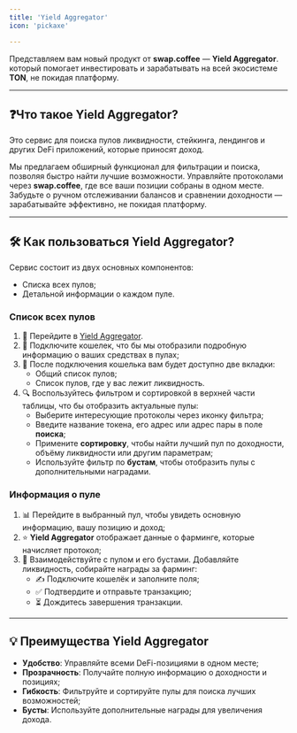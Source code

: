 ```yaml
---
title: 'Yield Aggregator'
icon: 'pickaxe'

---
```


Представляем вам новый продукт от **swap.coffee** — **Yield Aggregator**. который помогает инвестировать и зарабатывать на всей экосистеме **TON**, не покидая платформу.

---

## ❓Что такое Yield Aggregator?

Это сервис для поиска пулов ликвидности, стейкинга, лендингов и других DeFi приложений, которые приносят доход.

Мы предлагаем обширный функционал для фильтрации и поиска, позволяя быстро найти лучшие возможности.
Управляйте протоколами через **swap.coffee**, где все ваши позиции собраны в одном месте.
Забудьте о ручном отслеживании балансов и сравнении доходности — зарабатывайте эффективно, не покидая платформу.

---

## 🛠️ Как пользоваться Yield Aggregator?

Сервис состоит из двух основных компонентов:
- Списка всех пулов;
- Детальной информации о каждом пуле.

### Список всех пулов

1. 🔗 Перейдите в [Yield Aggregator](https://swap.coffee/earn).
2. 👛 Подключите кошелек, что бы мы отобразили подробную информацию о ваших средствах в пулах;
3. 📑 После подключения кошелька вам будет доступно две вкладки:
    - Общий список пулов;
    - Список пулов, где у вас лежит ликвидность.
4. 🔍 Воспользуйтесь фильтром и сортировкой в верхней части таблицы, что бы отобразить актуальные пулы:
    - Выберите интересующие протоколы через иконку фильтра;
    - Введите название токена, его адрес или адрес пары в поле **поиска**;
    - Примените **сортировку**, чтобы найти лучший пул по доходности, объёму ликвидности или другим параметрам;
    - Используйте фильтр по **бустам**, чтобы отобразить пулы с дополнительными наградами.

### Информация о пуле

1. 📊 Перейдите в выбранный пул, чтобы увидеть основную информацию, вашу позицию и доход;
2. ⭐ **Yield Aggregator** отображает данные о фарминге, которые начисляет протокол;
3. 🚀 Взаимодействуйте с пулом и его бустами. Добавляйте ликвидность, собирайте награды за фарминг:
    - ✍️ Подключите кошелёк и заполните поля;
    - ✅ Подтвердите и отправьте транзакцию;
    - ⏳ Дождитесь завершения транзакции.

---

## 💡 Преимущества Yield Aggregator

- **Удобство**: Управляйте всеми DeFi-позициями в одном месте;
- **Прозрачность**: Получайте полную информацию о доходности и позициях;
- **Гибкость**: Фильтруйте и сортируйте пулы для поиска лучших возможностей;
- **Бусты**: Используйте дополнительные награды для увеличения дохода.
